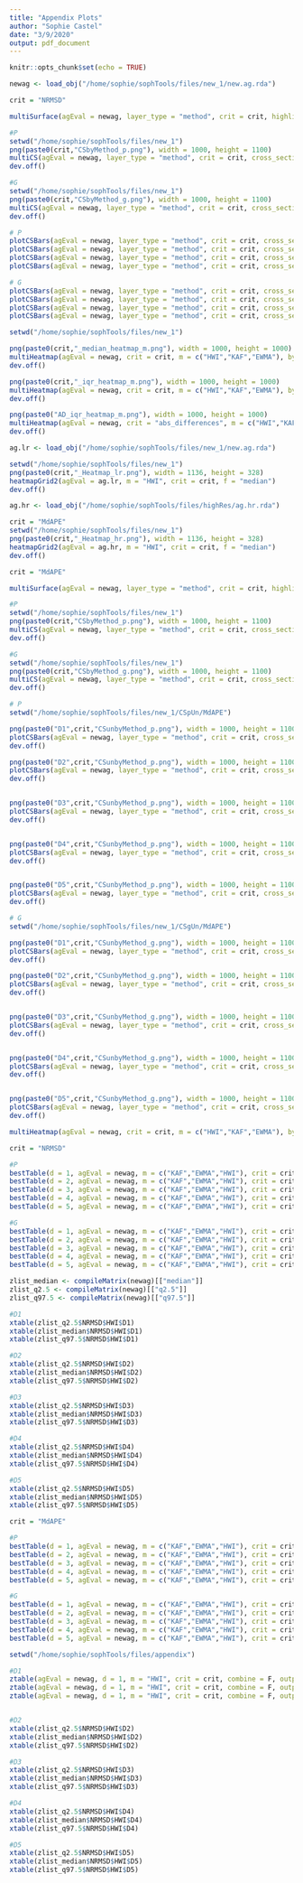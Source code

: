 ```yaml
---
title: "Appendix Plots"
author: "Sophie Castel"
date: "3/9/2020"
output: pdf_document
---
```


```r
knitr::opts_chunk$set(echo = TRUE)
```

```r
newag <- load_obj("/home/sophie/sophTools/files/new_1/new.ag.rda")
```

\section{Figures}

\subsection{NRMSD}
```r
crit = "NRMSD"
```

\subsubsection{Surface Plots}
```r
multiSurface(agEval = newag, layer_type = "method", crit = crit, highlight = "HWI", m = c("KAF","EWMA","HWI"))
```

\subsubsection{Collapsed Cross-Section Plots}
```r
#P
setwd("/home/sophie/sophTools/files/new_1")
png(paste0(crit,"CSbyMethod_p.png"), width = 1000, height = 1100)
multiCS(agEval = newag, layer_type = "method", crit = crit, cross_section = "p", highlight = "HWI", m = c("KAF","EWMA","HWI"))
dev.off()
```

```r
#G
setwd("/home/sophie/sophTools/files/new_1")
png(paste0(crit,"CSbyMethod_g.png"), width = 1000, height = 1100)
multiCS(agEval = newag, layer_type = "method", crit = crit, cross_section = "g", highlight = "HWI", m = c("KAF","EWMA","HWI"))
dev.off()
```

\subsubsection{Uncollapsed Cross-Section Plots}
```r
# P
plotCSBars(agEval = newag, layer_type = "method", crit = crit, cross_section = "p", m = c("HWI","KAF","EWMA"), highlight = "HWI", d = 2)
plotCSBars(agEval = newag, layer_type = "method", crit = crit, cross_section = "p", m = c("HWI","KAF","EWMA"), highlight = "HWI", d = 3)
plotCSBars(agEval = newag, layer_type = "method", crit = crit, cross_section = "p", m = c("HWI","KAF","EWMA"), highlight = "HWI", d = 4)
plotCSBars(agEval = newag, layer_type = "method", crit = crit, cross_section = "p", m = c("HWI","KAF","EWMA"), highlight = "HWI", d = 5)
```

```r
# G
plotCSBars(agEval = newag, layer_type = "method", crit = crit, cross_section = "g", m = c("HWI","KAF","EWMA"), highlight = "HWI", d = 2)
plotCSBars(agEval = newag, layer_type = "method", crit = crit, cross_section = "g", m = c("HWI","KAF","EWMA"), highlight = "HWI", d = 3)
plotCSBars(agEval = newag, layer_type = "method", crit = crit, cross_section = "g", m = c("HWI","KAF","EWMA"), highlight = "HWI", d = 4)
plotCSBars(agEval = newag, layer_type = "method", crit = crit, cross_section = "g", m = c("HWI","KAF","EWMA"), highlight = "HWI", d = 5)
```

\subsubsection{Multi Heatmap Comparing Methods}
```r
setwd("/home/sophie/sophTools/files/new_1")

png(paste0(crit,"_median_heatmap_m.png"), width = 1000, height = 1000)
multiHeatmap(agEval = newag, crit = crit, m = c("HWI","KAF","EWMA"), by = "method", f = "median")
dev.off()

png(paste0(crit,"_iqr_heatmap_m.png"), width = 1000, height = 1000)
multiHeatmap(agEval = newag, crit = crit, m = c("HWI","KAF","EWMA"), by = "method", f = "iqr")
dev.off()

png(paste0("AD_iqr_heatmap_m.png"), width = 1000, height = 1000)
multiHeatmap(agEval = newag, crit = "abs_differences", m = c("HWI","KAF","EWMA"), by = "method", f = "iqr")
dev.off()
```

\subsubsection{Low Resolution Heatmap, HWI only}
```r
ag.lr <- load_obj("/home/sophie/sophTools/files/new_1/new.ag.rda")

setwd("/home/sophie/sophTools/files/new_1")
png(paste0(crit,"_Heatmap_lr.png"), width = 1136, height = 328)
heatmapGrid2(agEval = ag.lr, m = "HWI", crit = crit, f = "median")
dev.off()
```

\subsubsection{High Resolution Heatmap, HWI only}
```r
ag.hr <- load_obj("/home/sophie/sophTools/files/highRes/ag.hr.rda")

crit = "MdAPE"
setwd("/home/sophie/sophTools/files/new_1")
png(paste0(crit,"_Heatmap_hr.png"), width = 1136, height = 328)
heatmapGrid2(agEval = ag.hr, m = "HWI", crit = crit, f = "median")
dev.off()
```

\subsection{MdAPE}
```r
crit = "MdAPE"
```

\subsubsection{Surface Plots}
```r
multiSurface(agEval = newag, layer_type = "method", crit = crit, highlight = "HWI", m = c("KAF","EWMA","HWI"))
```

\subsubsection{Collapsed Cross-Section Plots}
```r
#P
setwd("/home/sophie/sophTools/files/new_1")
png(paste0(crit,"CSbyMethod_p.png"), width = 1000, height = 1100)
multiCS(agEval = newag, layer_type = "method", crit = crit, cross_section = "p", highlight = "HWI", m = c("KAF","EWMA","HWI"))
dev.off()
```

```r
#G
setwd("/home/sophie/sophTools/files/new_1")
png(paste0(crit,"CSbyMethod_g.png"), width = 1000, height = 1100)
multiCS(agEval = newag, layer_type = "method", crit = crit, cross_section = "g", highlight = "HWI", m = c("KAF","EWMA","HWI"))
dev.off()
```

\subsubsection{Uncollapsed Cross-Section Plots}
```r
# P
setwd("/home/sophie/sophTools/files/new_1/CSpUn/MdAPE")

png(paste0("D1",crit,"CSunbyMethod_p.png"), width = 1000, height = 1100)
plotCSBars(agEval = newag, layer_type = "method", crit = crit, cross_section = "p", m = c("HWI","KAF","EWMA"), highlight = "HWI", d = 1)
dev.off()

png(paste0("D2",crit,"CSunbyMethod_p.png"), width = 1000, height = 1100)
plotCSBars(agEval = newag, layer_type = "method", crit = crit, cross_section = "p", m = c("HWI","KAF","EWMA"), highlight = "HWI", d = 2)
dev.off()


png(paste0("D3",crit,"CSunbyMethod_p.png"), width = 1000, height = 1100)
plotCSBars(agEval = newag, layer_type = "method", crit = crit, cross_section = "p", m = c("HWI","KAF","EWMA"), highlight = "HWI", d = 3)
dev.off()


png(paste0("D4",crit,"CSunbyMethod_p.png"), width = 1000, height = 1100)
plotCSBars(agEval = newag, layer_type = "method", crit = crit, cross_section = "p", m = c("HWI","KAF","EWMA"), highlight = "HWI", d = 4)
dev.off()


png(paste0("D5",crit,"CSunbyMethod_p.png"), width = 1000, height = 1100)
plotCSBars(agEval = newag, layer_type = "method", crit = crit, cross_section = "p", m = c("HWI","KAF","EWMA"), highlight = "HWI", d = 5)
dev.off()
```

```r
# G
setwd("/home/sophie/sophTools/files/new_1/CSgUn/MdAPE")

png(paste0("D1",crit,"CSunbyMethod_g.png"), width = 1000, height = 1100)
plotCSBars(agEval = newag, layer_type = "method", crit = crit, cross_section = "g", m = c("HWI","KAF","EWMA"), highlight = "HWI", d = 1)
dev.off()

png(paste0("D2",crit,"CSunbyMethod_g.png"), width = 1000, height = 1100)
plotCSBars(agEval = newag, layer_type = "method", crit = crit, cross_section = "g", m = c("HWI","KAF","EWMA"), highlight = "HWI", d = 2)
dev.off()


png(paste0("D3",crit,"CSunbyMethod_g.png"), width = 1000, height = 1100)
plotCSBars(agEval = newag, layer_type = "method", crit = crit, cross_section = "g", m = c("HWI","KAF","EWMA"), highlight = "HWI", d = 3)
dev.off()


png(paste0("D4",crit,"CSunbyMethod_g.png"), width = 1000, height = 1100)
plotCSBars(agEval = newag, layer_type = "method", crit = crit, cross_section = "g", m = c("HWI","KAF","EWMA"), highlight = "HWI", d = 4)
dev.off()


png(paste0("D5",crit,"CSunbyMethod_g.png"), width = 1000, height = 1100)
plotCSBars(agEval = newag, layer_type = "method", crit = crit, cross_section = "g", m = c("HWI","KAF","EWMA"), highlight = "HWI", d = 5)
dev.off()
```

\subsubsection{Multi Heatmap Comparing Methods}
```r
multiHeatmap(agEval = newag, crit = crit, m = c("HWI","KAF","EWMA"), by = "method")
```

\section{Tables}

\subsection{NRMSD}
```r
crit = "NRMSD"
```

\subsection{Collapsed Cross-Sections}
```r
#P
bestTable(d = 1, agEval = newag, m = c("KAF","EWMA","HWI"), crit = crit, f = "median", cross_section = "p", layer_type = "method", collapse = T)
bestTable(d = 2, agEval = newag, m = c("KAF","EWMA","HWI"), crit = crit, f = "median", cross_section = "p", layer_type = "method", collapse = T)
bestTable(d = 3, agEval = newag, m = c("KAF","EWMA","HWI"), crit = crit, f = "median", cross_section = "p", layer_type = "method", collapse = T)
bestTable(d = 4, agEval = newag, m = c("KAF","EWMA","HWI"), crit = crit, f = "median", cross_section = "p", layer_type = "method", collapse = T)
bestTable(d = 5, agEval = newag, m = c("KAF","EWMA","HWI"), crit = crit, f = "median", cross_section = "p", layer_type = "method", collapse = T)
```

```r
#G
bestTable(d = 1, agEval = newag, m = c("KAF","EWMA","HWI"), crit = crit, f = "median", cross_section = "g", layer_type = "method", collapse = T)
bestTable(d = 2, agEval = newag, m = c("KAF","EWMA","HWI"), crit = crit, f = "median", cross_section = "g", layer_type = "method", collapse = T)
bestTable(d = 3, agEval = newag, m = c("KAF","EWMA","HWI"), crit = crit, f = "median", cross_section = "g", layer_type = "method", collapse = T)
bestTable(d = 4, agEval = newag, m = c("KAF","EWMA","HWI"), crit = crit, f = "median", cross_section = "g", layer_type = "method", collapse = T)
bestTable(d = 5, agEval = newag, m = c("KAF","EWMA","HWI"), crit = crit, f = "median", cross_section = "g", layer_type = "method", collapse = T)
```

\subsection{Zlists}
```r
zlist_median <- compileMatrix(newag)[["median"]]
zlist_q2.5 <- compileMatrix(newag)[["q2.5"]]
zlist_q97.5 <- compileMatrix(newag)[["q97.5"]]

#D1
xtable(zlist_q2.5$NRMSD$HWI$D1)
xtable(zlist_median$NRMSD$HWI$D1)
xtable(zlist_q97.5$NRMSD$HWI$D1)

#D2
xtable(zlist_q2.5$NRMSD$HWI$D2)
xtable(zlist_median$NRMSD$HWI$D2)
xtable(zlist_q97.5$NRMSD$HWI$D2)

#D3
xtable(zlist_q2.5$NRMSD$HWI$D3)
xtable(zlist_median$NRMSD$HWI$D3)
xtable(zlist_q97.5$NRMSD$HWI$D3)

#D4
xtable(zlist_q2.5$NRMSD$HWI$D4)
xtable(zlist_median$NRMSD$HWI$D4)
xtable(zlist_q97.5$NRMSD$HWI$D4)

#D5
xtable(zlist_q2.5$NRMSD$HWI$D5)
xtable(zlist_median$NRMSD$HWI$D5)
xtable(zlist_q97.5$NRMSD$HWI$D5)
```

\subsection{MdAPE}
```r
crit = "MdAPE"
```

\subsection{Collapsed Cross-Sections}
```r
#P
bestTable(d = 1, agEval = newag, m = c("KAF","EWMA","HWI"), crit = crit, f = "median", cross_section = "p", layer_type = "method", collapse = T)
bestTable(d = 2, agEval = newag, m = c("KAF","EWMA","HWI"), crit = crit, f = "median", cross_section = "p", layer_type = "method", collapse = T)
bestTable(d = 3, agEval = newag, m = c("KAF","EWMA","HWI"), crit = crit, f = "median", cross_section = "p", layer_type = "method", collapse = T)
bestTable(d = 4, agEval = newag, m = c("KAF","EWMA","HWI"), crit = crit, f = "median", cross_section = "p", layer_type = "method", collapse = T)
bestTable(d = 5, agEval = newag, m = c("KAF","EWMA","HWI"), crit = crit, f = "median", cross_section = "p", layer_type = "method", collapse = T)
```

```r
#G
bestTable(d = 1, agEval = newag, m = c("KAF","EWMA","HWI"), crit = crit, f = "median", cross_section = "g", layer_type = "method", collapse = T)
bestTable(d = 2, agEval = newag, m = c("KAF","EWMA","HWI"), crit = crit, f = "median", cross_section = "g", layer_type = "method", collapse = T)
bestTable(d = 3, agEval = newag, m = c("KAF","EWMA","HWI"), crit = crit, f = "median", cross_section = "g", layer_type = "method", collapse = T)
bestTable(d = 4, agEval = newag, m = c("KAF","EWMA","HWI"), crit = crit, f = "median", cross_section = "g", layer_type = "method", collapse = T)
bestTable(d = 5, agEval = newag, m = c("KAF","EWMA","HWI"), crit = crit, f = "median", cross_section = "g", layer_type = "method", collapse = T)
```

\subsection{Zlists}
```r
setwd("/home/sophie/sophTools/files/appendix")

#D1
ztable(agEval = newag, d = 1, m = "HWI", crit = crit, combine = F, output = "q2.5")
ztable(agEval = newag, d = 1, m = "HWI", crit = crit, combine = F, output = "median")
ztable(agEval = newag, d = 1, m = "HWI", crit = crit, combine = F, output = "q97.5")


#D2
xtable(zlist_q2.5$NRMSD$HWI$D2)
xtable(zlist_median$NRMSD$HWI$D2)
xtable(zlist_q97.5$NRMSD$HWI$D2)

#D3
xtable(zlist_q2.5$NRMSD$HWI$D3)
xtable(zlist_median$NRMSD$HWI$D3)
xtable(zlist_q97.5$NRMSD$HWI$D3)

#D4
xtable(zlist_q2.5$NRMSD$HWI$D4)
xtable(zlist_median$NRMSD$HWI$D4)
xtable(zlist_q97.5$NRMSD$HWI$D4)

#D5
xtable(zlist_q2.5$NRMSD$HWI$D5)
xtable(zlist_median$NRMSD$HWI$D5)
xtable(zlist_q97.5$NRMSD$HWI$D5)
```